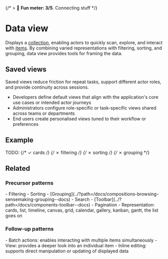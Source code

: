 
<Meta title="Compositions/Data view" />

{/* > 🙂 **Fun meter: 3/5**. Connecting stuff */}

# Data view

Displays a [collection](../?path=/docs/concepts-collection--docs), enabling actors to quickly scan, explore, and interact with [items](../?path=/docs/concepts-item--docs).
By combining varied representations with filtering, sorting, and grouping, data view provides tools for framing the data.

## Saved views

Saved views reduce friction for repeat tasks, support different actor roles, and provide continuity across sessions.

- Developers define default views that align with the application's core use cases or intended actor journeys
- Administrators configure role-specific or task-specific views shared across teams or departments
- End users create personalised views tuned to their workflow or preferences

## Example

TODO:
{/* ✓ cards */}
{/* ✗ filtering */}
{/* ✗ sorting */}
{/* ✗ grouping */}

## Related
### Precursor patterns
<div>
- Filtering
- Sorting
- [Grouping](../?path=/docs/compositions-browsing-sensemaking-grouping--docs)
- Search
- [Toolbar](../?path=/docs/components-toolbar--docs)
- Pagination
- Representation: cards, list, timeline, canvas, grid, calendar, gallery, kanban, gantt, the list goes on
</div>

### Follow-up patterns
<div>
- Batch actions: enables interacting with multiple items simultaneously
- View: provides a deeper look into an individual item
- Inline editing: supports direct manipulation or updating of displayed data
</div>